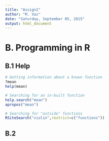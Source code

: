 ```yaml
---
title: "Assign2"
author: "M. Vaz"
date: "Saturday, September 05, 2015"
output: html_document
---
```


# B. Programming in R

## B.1 Help
```r
# Getting information about a known function
?mean
help(mean)

# Searching for an in-built function
help.search("mean")
apropos("mean")

# Searching for "outside" functions 
RSiteSearch("violin",restrict=c("functions"))

```


## B.2
```r

```


```r

```



```r

```



```r

```


